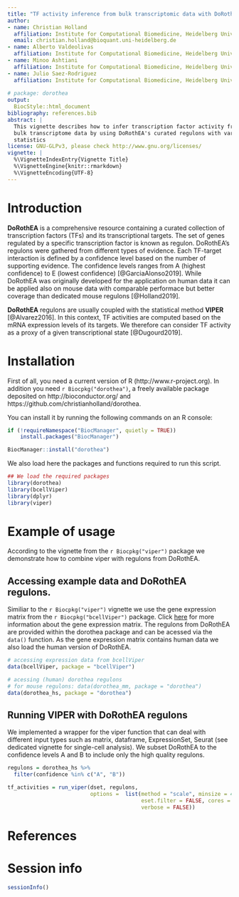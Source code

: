 ```yaml
--- 
title: "TF activity inference from bulk transcriptomic data with DoRothEA as regulon resource."
author:
- name: Christian Holland 
  affiliation: Institute for Computational Biomedicine, Heidelberg University
  email: christian.holland@bioquant.uni-heidelberg.de
- name: Alberto Valdeolivas
  affiliation: Institute for Computational Biomedicine, Heidelberg University
- name: Minoo Ashtiani 
  affiliation: Institute for Computational Biomedicine, Heidelberg University
- name: Julio Saez-Rodriguez 
  affiliation: Institute for Computational Biomedicine, Heidelberg University 
   
# package: dorothea
output:
  BiocStyle::html_document
bibliography: references.bib
abstract: |
  This vignette describes how to infer transcription factor activity from 
  bulk transcriptome data by using DoRothEA's curated regulons with various
  statistics
license: GNU-GLPv3, please check http://www.gnu.org/licenses/
vignette: |
  %\VignetteIndexEntry{Vignette Title}
  %\VignetteEngine{knitr::rmarkdown}
  %\VignetteEncoding{UTF-8}
---
```


# Introduction

**DoRothEA** is a comprehensive resource containing a curated collection of 
transcription factors (TFs) and its transcriptional targets. The set of genes
regulated by a specific transcription factor is known as regulon. DoRothEA's 
regulons were gathered from different types of evidence. Each TF-target 
interaction is defined by a confidence level based on the number of 
supporting evidence. The confidence levels ranges from A (highest confidence) 
to E (lowest confidence) [@GarciaAlonso2019]. 
While DoRothEA was originally developed for the application on human data it can
be applied also on mouse data with comparable performace but better coverage 
than dedicated mouse regulons [@Holland2019].

**DoRothEA** regulons are usually coupled with the statistical method **VIPER** 
[@Alvarez2016]. In this context, TF activities are computed based on the mRNA 
expression levels of its targets. We therefore can consider TF activity as a 
proxy of a given transcriptional state [@Dugourd2019].

# Installation

First of all, you need a current version of R (http://www.r-project.org). In 
addition you need `r Biocpkg("dorothea")`, a freely available package deposited 
on http://bioconductor.org/ and https://github.com/christianholland/dorothea. 

You can install it by running the following commands on an R console:

```r
if (!requireNamespace("BiocManager", quietly = TRUE))
    install.packages("BiocManager")

BiocManager::install("dorothea")
```

We also load here the packages and functions required to run this script.

```r
## We load the required packages
library(dorothea)
library(bcellViper)
library(dplyr)
library(viper)
```

# Example of usage

According to the vignette from the `r Biocpkg("viper")` package we demonstrate 
how to combine viper with regulons from DoRothEA.

## Accessing example data and  DoRothEA regulons.
Similiar to the `r Biocpkg("viper")` vignette we use the gene expression matrix from the `r Biocpkg("bcellViper")` package.
Click [here](https://bioconductor.org/packages/release/bioc/vignettes/viper/inst/doc/viper.pdf) for more information about the gene expression matrix.
The regulons from DoRothEA are provided within the dorothea package and can be acessed via the `data()` function. As the gene expression matrix contains human data we also load the human version of DoRothEA.
```r
# accessing expression data from bcellViper
data(bcellViper, package = "bcellViper")

# acessing (human) dorothea regulons
# for mouse regulons: data(dorothea_mm, package = "dorothea")
data(dorothea_hs, package = "dorothea")
```

## Running VIPER with DoRothEA regulons

We implemented a wrapper for the viper function that can deal with different 
input types  such as matrix, dataframe, ExpressionSet, Seurat (see dedicated 
vignette for single-cell analysis). We subset DoRothEA to the confidence levels 
A and B to include only the high quality regulons.

```r
regulons = dorothea_hs %>%
  filter(confidence %in% c("A", "B"))

tf_activities = run_viper(dset, regulons, 
                          options =  list(method = "scale", minsize = 4, 
                                          eset.filter = FALSE, cores = 1, 
                                          verbose = FALSE))
```

# References

# Session info {.unnumbered}

```r
sessionInfo()
```


